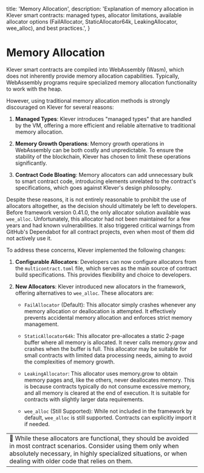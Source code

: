   title: 'Memory Allocation',
  description:
    'Explanation of memory allocation in Klever smart contracts: managed types, allocator limitations, available allocator options (FailAllocator, StaticAllocator64k, LeakingAllocator, wee_alloc), and best practices.',
}

# Memory Allocation

Klever smart contracts are compiled into WebAssembly (Wasm), which does not inherently provide memory allocation capabilities. Typically, WebAssembly programs require specialized memory allocation functionality to work with the heap.

However, using traditional memory allocation methods is strongly discouraged on Klever for several reasons:

1. **Managed Types**: Klever introduces "managed types" that are handled by the VM, offering a more efficient and reliable alternative to traditional memory allocation.

2. **Memory Growth Operations**: Memory growth operations in WebAssembly can be both costly and unpredictable. To ensure the stability of the blockchain, Klever has chosen to limit these operations significantly.

3. **Contract Code Bloating**: Memory allocators can add unnecessary bulk to smart contract code, introducing elements unrelated to the contract's specifications, which goes against Klever's design philosophy.

Despite these reasons, it is not entirely reasonable to prohibit the use of allocators altogether, as the decision should ultimately be left to developers. Before framework version 0.41.0, the only allocator solution available was `wee_alloc`. Unfortunately, this allocator had not been maintained for a few years and had known vulnerabilities. It also triggered critical warnings from GitHub's Dependabot for all contract projects, even when most of them did not actively use it.

To address these concerns, Klever implemented the following changes:

1. **Configurable Allocators**: Developers can now configure allocators from the `multicontract.toml` file, which serves as the main source of contract build specifications. This provides flexibility and choice to developers.

2. **New Allocators**: Klever introduced new allocators in the framework, offering alternatives to `wee_alloc`. These allocators are:

   - `FailAllocator` (Default): This allocator simply crashes whenever any memory allocation or deallocation is attempted. It effectively prevents accidental memory allocation and enforces strict memory management.

   - `StaticAllocator64k`: This allocator pre-allocates a static 2-page buffer where all memory is allocated. It never calls memory.grow and crashes when the buffer is full. This allocator may be suitable for small contracts with limited data processing needs, aiming to avoid the complexities of memory growth.

   - `LeakingAllocator`: This allocator uses memory.grow to obtain memory pages and, like the others, never deallocates memory. This is because contracts typically do not consume excessive memory, and all memory is cleared at the end of execution. It is suitable for contracts with slightly larger data requirements.

   - `wee_alloc` (Still Supported): While not included in the framework by default, `wee_alloc` is still supported. Contracts can explicitly import it if needed.

|                                                                                                                                                                                                                                         |
| --------------------------------------------------------------------------------------------------------------------------------------------------------------------------------------------------------------------------------------- |
| 🚨 While these allocators are functional, they should be avoided in most contract scenarios. Consider using them only when absolutely necessary, in highly specialized situations, or when dealing with older code that relies on them. |
